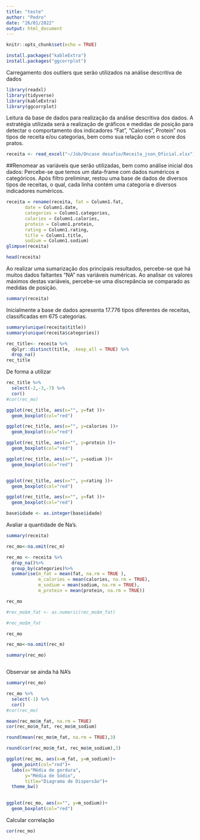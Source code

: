 ```yaml
---
title: "teste"
author: "Pedro"
date: "26/01/2022"
output: html_document
---
```


```r
knitr::opts_chunk$set(echo = TRUE)
```


```r
install.packages("kableExtra")
install.packages("ggcorrplot")
```
Carregamento dos outliers que serão utilizados na análise descritiva de dados

```r
library(readxl)
library(tidyverse)
library(kableExtra)
library(ggcorrplot)

```

Leitura da base de dados para realização da análise descritiva dos dados. A estratégia utilizada será a realização de gráficos e medidas de posição para detectar o comportamento dos indicadores "Fat", "Calories", Protein" nos tipos de receita e/ou categorias, bem como sua relação com o score dos pratos. 
```r
receita <- read_excel("~/Job/Oncase desafio/Receita_json_Oficial.xlsx")

```


##Renomear as variáveis que serão utilizadas, bem como análise inicial dos dados:
Percebe-se que temos um data-frame com dados numéricos e categóricos. Após filtro preliminar, restou uma base de dados de diversos tipos de receitas, o qual, cada linha contém uma categoria e diversos indicadores numéricos.

```r
receita = rename(receita, fat = Column1.fat,
       date = Column1.date,
       categories = Column1.categories,
       calories = Column1.calories,
       protein = Column1.protein,
       rating = Column1.rating,
       title = Column1.title,
       sodium = Column1.sodium)
glimpse(receita)

head(receita)
```




Ao realizar uma sumarização dos principais resultados, percebe-se que há muitos dados faltantes "NA" nas variáveis numéricas. Ao analisar os valores máximos destas variáveis, percebe-se uma discrepância se comparado as medidas de posição.



```r
summary(receita)
```



Inicialmente a base de dados apresenta 17.776 tipos diferentes de receitas, classificadas em 675 categorias. 

```r
summary(unique(receita$title))
summary(unique(receita$categories))


```




```r
rec_title<- receita %>% 
  dplyr::distinct(title, .keep_all = TRUE) %>% 
  drop_na()
rec_title
```

De forma a utilizar 



```r
rec_title %>% 
  select(-2,-3,-7) %>% 
  cor()
#cor(rec_mo)
```



```r
ggplot(rec_title, aes(x="", y=fat ))+
  geom_boxplot(col="red")

ggplot(rec_title, aes(x="", y=calories ))+
  geom_boxplot(col="red")

ggplot(rec_title, aes(x="", y=protein ))+
  geom_boxplot(col="red")

ggplot(rec_title, aes(x="", y=sodium ))+
  geom_boxplot(col="red")


ggplot(rec_title, aes(x="", y=rating ))+
  geom_boxplot(col="red")

```




```r
ggplot(rec_title, aes(x="", y=fat ))+
  geom_boxplot(col="red")
```





```r
base$idade <- as.integer(base$idade)
```






Avaliar a quantidade de Na's.

```r
summary(receita)
```



```r
rec_mo<-na.omit(rec_m)

rec_mo <- receita %>%
  drop_na()%>%
  group_by(categories)%>%
  summarise(m_fat = mean(fat, na.rm = TRUE ),
            m_calories = mean(calories, na.rm = TRUE),
            m_sodium = mean(sodium, na.rm = TRUE),
            m_protein = mean(protein, na.rm = TRUE))

rec_mo
```
```r
#rec_mo$m_fat <- as.numeric(rec_mo$m_fat)

#rec_mo$m_fat

rec_mo


```


```r
rec_mo<-na.omit(rec_m)
```




```r
summary(rec_mo)
```



```r

```


Observar se ainda há NA's
```r
summary(rec_mo)
```
```r

rec_mo %>% 
  select(-1) %>% 
  cor()
#cor(rec_mo)
```




```r
mean(rec_mo$m_fat, na.rm = TRUE)
cor(rec_mo$m_fat, rec_mo$m_sodium)

round(mean(rec_mo$m_fat, na.rm = TRUE),3)

round(cor(rec_mo$m_fat, rec_mo$m_sodium),3)
```
```r
ggplot(rec_mo, aes(x=m_fat, y=m_sodium))+
  geom_point(col="red")+
  labs(x="Média de gordura",
       y="Média de Sódio",
       title="Diagrama de Dispersão")+
  theme_bw()
  

```


```r

ggplot(rec_mo, aes(x="", y=m_sodium))+
  geom_boxplot(col="red")

```




Calcular correlação
```r
cor(rec_mo)
```

